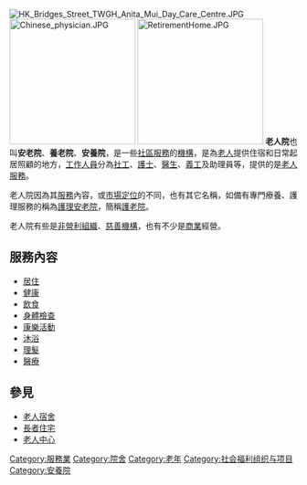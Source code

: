 {{Unreferenced |time=2009-10-23T09:00:52+00:00 }}
[[File:HK_Bridges_Street_TWGH_Anita_Mui_Day_Care_Centre.JPG|thumb]]
[[File:Chinese_physician.JPG|220px]]
[[File:RetirementHome.JPG|220px]]
'''老人院'''也叫'''安老院'''、'''養老院'''、'''安養院'''，是一些[[社會服務|社區服務]]的[[機構|機構]]，是為[[老人|老人]]提供住宿和日常起居照顧的地方，[[職員|工作人員]]分為[[社工|社工]]、[[護士|護士]]、[[醫生|醫生]]、[[義工|義工]]及助理員等，提供的是[[老人服務|老人服務]]。

老人院因為其[[服務|服務]]內容，或[[市場定位|市場定位]]的不同，也有其它名稱，如備有專門療養、護理服務的稱為[[護理安老院|護理安老院]]，簡稱[[護老院|護老院]]。

老人院有些是[[非營利組織|非營利組織]]、[[慈善機構|慈善機構]]，也有不少是[[商業|商業]]經營。

== 服務內容 ==
* [[居住|居住]]
* [[健康|健康]]
* [[飲食|飲食]]
* [[身體檢查|身體檢查]]
* [[康樂活動|康樂活動]]
* [[沐浴|沐浴]]
* [[理髮|理髮]]
* [[醫療|醫療]]

== 參見 ==
* [[老人宿舍|老人宿舍]]
* [[長者住宅|長者住宅]]
* [[老人中心|老人中心]]

{{stub}}
{{Authority control}}
[[Category:服務業|Category:服務業]]
[[Category:院舍|Category:院舍]]
[[Category:老年|Category:老年]]
[[Category:社会福利组织与项目|Category:社会福利组织与项目]]
[[Category:安養院|Category:安養院]]